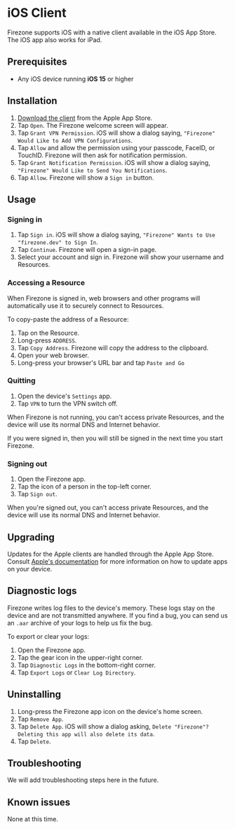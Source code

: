 
# iOS Client

Firezone supports iOS with a native client available in the iOS App Store. The
iOS app also works for iPad.

## Prerequisites

- Any iOS device running **iOS 15** or higher

## Installation

1. [Download the client](https://apps.apple.com/us/app/firezone/id6443661826)
   from the Apple App Store.
1. Tap `Open`. The Firezone welcome screen will appear.
1. Tap `Grant VPN Permission`. iOS will show a dialog saying,
   `"Firezone" Would Like to Add VPN Configurations`.
1. Tap `Allow` and allow the permission using your passcode, FaceID, or TouchID.
   Firezone will then ask for notification permission.
1. Tap `Grant Notification Permission`. iOS will show a dialog saying,
   `"Firezone" Would Like to Send You Notifications`.
1. Tap `Allow`. Firezone will show a `Sign in` button.

## Usage

### Signing in

1. Tap `Sign in`. iOS will show a dialog saying,
   `"Firezone" Wants to Use "firezone.dev" to Sign In`.
1. Tap `Continue`. Firezone will open a sign-in page.
1. Select your account and sign in. Firezone will show your username and
   Resources.

### Accessing a Resource

When Firezone is signed in, web browsers and other programs will automatically
use it to securely connect to Resources.

To copy-paste the address of a Resource:

1. Tap on the Resource.
1. Long-press `ADDRESS`.
1. Tap `Copy Address`. Firezone will copy the address to the clipboard.
1. Open your web browser.
1. Long-press your browser's URL bar and tap `Paste and Go`

### Quitting

1. Open the device's `Settings` app.
1. Tap `VPN` to turn the VPN switch off.

When Firezone is not running, you can't access private Resources, and the device
will use its normal DNS and Internet behavior.

If you were signed in, then you will still be signed in the next time you start
Firezone.

### Signing out

1. Open the Firezone app.
1. Tap the icon of a person in the top-left corner.
1. Tap `Sign out`.

When you're signed out, you can't access private Resources, and the device will
use its normal DNS and Internet behavior.

## Upgrading

Updates for the Apple clients are handled through the Apple App Store. Consult
[Apple's documentation](https://support.apple.com/guide/iphone/update-apps-iph98709f167/17.0/ios/17.0)
for more information on how to update apps on your device.

## Diagnostic logs

Firezone writes log files to the device's memory. These logs stay on the device
and are not transmitted anywhere. If you find a bug, you can send us an `.aar`
archive of your logs to help us fix the bug.

To export or clear your logs:

1. Open the Firezone app.
1. Tap the gear icon in the upper-right corner.
1. Tap `Diagnostic Logs` in the bottom-right corner.
1. Tap `Export Logs` or `Clear Log Directory`.

## Uninstalling

1. Long-press the Firezone app icon on the device's home screen.
1. Tap `Remove App`.
1. Tap `Delete App`. iOS will show a dialog asking,
   `Delete "Firezone"? Deleting this app will also delete its data`.
1. Tap `Delete`.

## Troubleshooting

We will add troubleshooting steps here in the future.

## Known issues

None at this time.

<SupportOptions />
